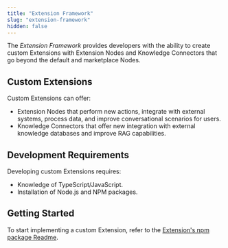 ```yaml
---
title: "Extension Framework"
slug: "extension-framework"
hidden: false
---
```


The _Extension Framework_ provides developers with the ability to create custom Extensions with Extension Nodes and Knowledge Connectors that go beyond the default and marketplace Nodes.

## Custom Extensions

Custom Extensions can offer:

- Extension Nodes that perform new actions, integrate with external systems, process data, and improve conversational scenarios for users.
- Knowledge Connectors that offer new integration with external knowledge databases and improve RAG capabilities.

## Development Requirements

Developing custom Extensions requires:

- Knowledge of TypeScript/JavaScript.
- Installation of Node.js and NPM packages.

## Getting Started

To start implementing a custom Extension, refer to the [Extension's npm package Readme](https://www.npmjs.com/package/@cognigy/extension-tools/v/0.16.5-rc2).